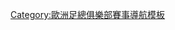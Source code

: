 <noinclude>{{NoteTA|G1=歐洲足總}}</noinclude>{{Navbox
| name = 歐洲足總俱樂部賽事冠軍
| title = [[歐洲足協球會賽事冠軍列表|歐洲足總俱樂部賽事冠軍]]
| state = {{{state|autocollapse}}}
| listclass = hlist
| group1 = 男子
| list1 =
* [[欧洲冠军联赛决赛列表|冠軍聯賽]]
* [[歐洲足總歐洲聯賽決賽列表|歐洲聯賽]]
* {{link-en|歐洲足總盃賽冠軍盃決賽列表|List of UEFA Cup Winners' Cup finals|盃賽冠軍盃}}
* [[欧洲足联国际托托杯冠军列表|国际托托杯]]
* [[欧洲超级杯比赛列表|超级杯]]
* {{link-en|洲際盃足球賽賽事列表|List of Intercontinental Cup (football) matches|洲際盃}}
| group2 = 女子
| list2 =
* [[歐洲女子冠軍聯賽決賽列表|冠軍聯賽]]
}}<noinclude>
{{collapsible option}}
[[Category:歐洲足總俱樂部賽事導航模板]]
</noinclude>
